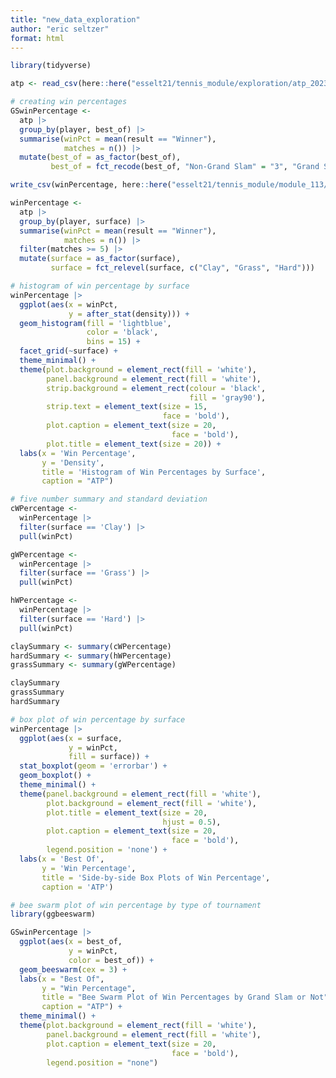 ```yaml
---
title: "new_data_exploration"
author: "eric seltzer"
format: html
---
```


```r
library(tidyverse)
```

```r
atp <- read_csv(here::here("esselt21/tennis_module/exploration/atp_2023.csv"))
```

```r
# creating win percentages
GSwinPercentage <-
  atp |>
  group_by(player, best_of) |>
  summarise(winPct = mean(result == "Winner"),
            matches = n()) |>
  mutate(best_of = as_factor(best_of),
         best_of = fct_recode(best_of, "Non-Grand Slam" = "3", "Grand Slam" = "5"))

write_csv(winPercentage, here::here("esselt21/tennis_module/module_113/win_percentage_summarized.csv"))

winPercentage <-
  atp |>
  group_by(player, surface) |>
  summarise(winPct = mean(result == "Winner"),
            matches = n()) |>
  filter(matches >= 5) |>
  mutate(surface = as_factor(surface),
         surface = fct_relevel(surface, c("Clay", "Grass", "Hard")))


```

```r
# histogram of win percentage by surface
winPercentage |>
  ggplot(aes(x = winPct,
             y = after_stat(density))) +
  geom_histogram(fill = 'lightblue',
                 color = 'black',
                 bins = 15) +
  facet_grid(~surface) +
  theme_minimal() +
  theme(plot.background = element_rect(fill = 'white'),
        panel.background = element_rect(fill = 'white'),
        strip.background = element_rect(colour = 'black',
                                        fill = 'gray90'),
        strip.text = element_text(size = 15,
                                  face = 'bold'),
        plot.caption = element_text(size = 20,
                                    face = 'bold'),
        plot.title = element_text(size = 20)) +
  labs(x = 'Win Percentage',
       y = 'Density',
       title = 'Histogram of Win Percentages by Surface',
       caption = "ATP")
```

```r
# five number summary and standard deviation
cWPercentage <-
  winPercentage |>
  filter(surface == 'Clay') |>
  pull(winPct)

gWPercentage <-
  winPercentage |>
  filter(surface == 'Grass') |>
  pull(winPct)

hWPercentage <-
  winPercentage |>
  filter(surface == 'Hard') |>
  pull(winPct)

claySummary <- summary(cWPercentage)
hardSummary <- summary(hWPercentage)
grassSummary <- summary(gWPercentage)

claySummary
grassSummary
hardSummary
```

```r
# box plot of win percentage by surface
winPercentage |>
  ggplot(aes(x = surface,
             y = winPct,
             fill = surface)) +
  stat_boxplot(geom = 'errorbar') +
  geom_boxplot() +
  theme_minimal() +
  theme(panel.background = element_rect(fill = 'white'),
        plot.background = element_rect(fill = 'white'),
        plot.title = element_text(size = 20,
                                  hjust = 0.5),
        plot.caption = element_text(size = 20,
                                    face = 'bold'),
        legend.position = 'none') +
  labs(x = 'Best Of',
       y = 'Win Percentage',
       title = 'Side-by-side Box Plots of Win Percentage',
       caption = 'ATP')
```

```r
# bee swarm plot of win percentage by type of tournament
library(ggbeeswarm)

GSwinPercentage |>
  ggplot(aes(x = best_of,
             y = winPct,
             color = best_of)) +
  geom_beeswarm(cex = 3) +
  labs(x = "Best Of",
       y = "Win Percentage",
       title = "Bee Swarm Plot of Win Percentages by Grand Slam or Not",
       caption = "ATP") +
  theme_minimal() +
  theme(plot.background = element_rect(fill = 'white'),
        panel.background = element_rect(fill = 'white'),
        plot.caption = element_text(size = 20,
                                    face = 'bold'),
        legend.position = "none")
```

